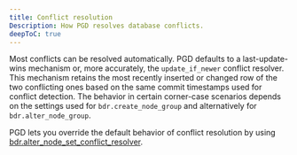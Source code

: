 ```yaml
---
title: Conflict resolution
Description: How PGD resolves database conflicts.
deepToC: true
---
```


Most conflicts can be resolved automatically. PGD defaults to a last-update-wins mechanism or, more accurately, the `update_if_newer` conflict resolver. This mechanism retains the most recently inserted or changed row of the two conflicting ones based on the same commit timestamps used for conflict detection. The behavior in certain corner-case scenarios depends on the settings used for `bdr.create_node_group` and
alternatively for `bdr.alter_node_group`.

PGD lets you override the default behavior of conflict resolution by using [bdr.alter_node_set_conflict_resolver](../../reference/conflicts/#bdr.alter_node_set_conflict_resolver).
